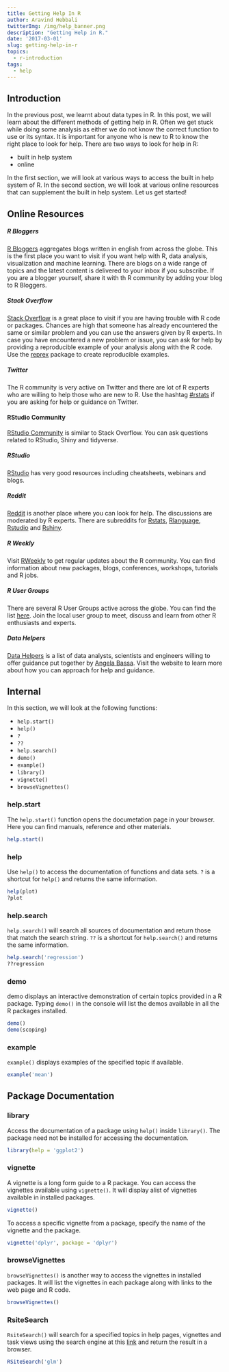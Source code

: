 ```yaml
---
title: Getting Help In R
author: Aravind Hebbali
twitterImg: /img/help_banner.png
description: "Getting Help in R."
date: '2017-03-01'
slug: getting-help-in-r
topics:
  - r-introduction
tags:
  - help
---
```


## Introduction

In the previous post, we learnt about data types in R. In this post, we will learn about the different methods of getting help in R. Often we get stuck while doing some analysis as either we do not know the correct function to use or its syntax. It is important for anyone who is new to R to know the right place to look for help. There are two ways to look for help in R:

- built in help system
- online

In the first section, we will look at various ways to access the built in help system of R. In the second section, we will look at various online resources that can supplement the built in help system. Let us get started!

## Online Resources

##### R Bloggers

[R Bloggers](https://www.r-bloggers.com/) aggregates blogs written in english from across the globe. This is the first place you want to visit if you want help with R, data analysis, visualization and machine learning. There are blogs on a wide range of topics and the latest content is delivered to your inbox if you subscribe. If you are a blogger yourself, share it with th R community by adding your blog to R Bloggers.

##### Stack Overflow

[Stack Overflow](https://stackoverflow.com/questions/tagged/r) is a great place to visit if you are having trouble with R code or packages. Chances are high that someone has already encountered the same or similar problem and you can use the answers given by R experts. In case you have encountered a new problem or issue, you can ask for help by providing a reproducible example of your analysis along with the R code. Use the [reprex](http://reprex.tidyverse.org/) package to create reproducible examples. 

##### Twitter

The R community is very active on Twitter and there are lot of R experts who are willing to help those who are new to R. Use the hashtag [#rstats](https://twitter.com/search?q=%23rstats) if you are asking for help or guidance on Twitter.

#### RStudio Community

[RStudio Community](https://community.rstudio.com/) is similar to Stack Overflow. You can ask questions
related to RStudio, Shiny and tidyverse.

##### RStudio 

[RStudio](https://resources.rstudio.com/) has very good resources including cheatsheets, webinars and blogs. 

##### Reddit

[Reddit](https://www.reddit.com/r/rstats/) is another place where you can look for help. The discussions are moderated by R experts. There are subreddits for [Rstats](https://www.reddit.com/r/rstats/), [Rlanguage](https://www.reddit.com/r/Rlanguage/), [Rstudio](https://www.reddit.com/r/rshiny/) and [Rshiny](https://www.reddit.com/r/RStudio/).

##### R Weekly

Visit [RWeekly](https://rweekly.org/) to get regular updates about the R community. You can find information about new packages, blogs, conferences, workshops, tutorials and R jobs. 

##### R User Groups

There are several R User Groups active across the globe. You can find the list [here](https://jumpingrivers.github.io/meetingsR/r-user-groups.html). Join the local user group to meet, discuss and learn from other R enthusiasts and experts.

##### Data Helpers

[Data Helpers](http://www.datahelpers.org/) is a list of data analysts, scientists and engineers willing to offer guidance put together by [Angela Bassa](https://twitter.com/AngeBassa/). Visit the website to learn more about how you can approach for help and guidance.

## Internal

In this section, we will look at the following functions:

- `help.start()`
- `help()`
- `?`
- `??`
- `help.search()`
- `demo()`
- `example()`
- `library()`
- `vignette()`
- `browseVignettes()`

### help.start

The `help.start()` function opens the documetation page in your browser. Here you can find manuals, reference and other materials.

```r
help.start()
```

### help

Use `help()` to access the documentation of functions and data sets. `?` is a shortcut for `help()` and returns the same information.

```r
help(plot)
?plot
```

### help.search

`help.search()` will search all sources of documentation and return those that match the search string. `??` is a shortcut for `help.search()` and returns the same information.

```r
help.search('regression')
??regression
```

### demo

demo displays an interactive demonstration of certain topics provided in a R package. Typing `demo()` in the console will list the demos available in all the R packages installed.

```r
demo()
demo(scoping)
```

### example

`example()` displays examples of the specified topic if available.

```r
example('mean')
```

## Package Documentation

### library

Access the documentation of a package using `help()` inside `library()`. The package need not be installed for accessing the documentation.

```r
library(help = 'ggplot2')
```

### vignette

A vignette is a long form guide to a R package. You can access the vignettes available using `vignette()`. It will display  alist of vignettes available in installed packages.

```r
vignette()
```

To access a specific vignette from a package, specify the name of the vignette and the package.

```r
vignette('dplyr', package = 'dplyr')
```

### browseVignettes

`browseVignettes()` is another way to access the vignettes in installed packages. It will list the vignettes in each package along with links to the web page and R code.

```r
browseVignettes()
```

### RsiteSearch

`RsiteSearch()` will search for a specified topics in help pages, vignettes and task views using the search engine at this  [link](http://search.r-project.org/) and return the result in a browser. 

```r
RSiteSearch('glm')
```

